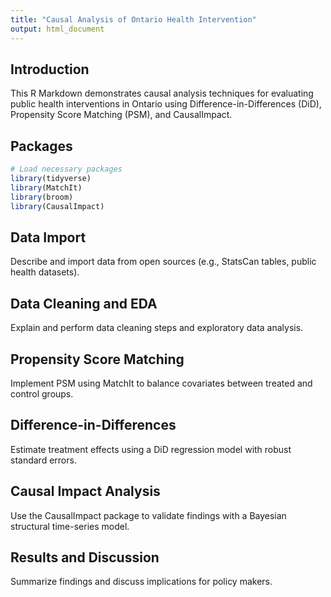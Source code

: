 ```yaml
---
title: "Causal Analysis of Ontario Health Intervention"
output: html_document
---
```


## Introduction

This R Markdown demonstrates causal analysis techniques for evaluating public health interventions in Ontario using Difference-in-Differences (DiD), Propensity Score Matching (PSM), and CausalImpact.

## Packages

```r
# Load necessary packages
library(tidyverse)
library(MatchIt)
library(broom)
library(CausalImpact)
```

## Data Import

Describe and import data from open sources (e.g., StatsCan tables, public health datasets).

## Data Cleaning and EDA

Explain and perform data cleaning steps and exploratory data analysis.

## Propensity Score Matching

Implement PSM using MatchIt to balance covariates between treated and control groups.

## Difference-in-Differences

Estimate treatment effects using a DiD regression model with robust standard errors.

## Causal Impact Analysis

Use the CausalImpact package to validate findings with a Bayesian structural time-series model.

## Results and Discussion

Summarize findings and discuss implications for policy makers.
